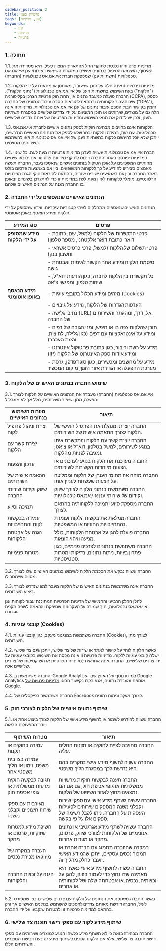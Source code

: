 ```yaml
---
sidebar_position: 2
title: פרטיות בענן
tags: [ענן, מדיניות]
keywords:
    - ענן
    - מדיניות
    - פרטיות
---
```



### 1. תחולה
1.1. מדיניות פרטיות זו נכנסת לתוקף החל מהתאריך המצוין לעיל, והיא מסדירה את האיסוף, השימוש והטיפול בנתונים אישיים במסגרת השימוש בשירותי ענן איי.אמ.אס טכנולוגיות (תשתיות ענן) שמספקת חברת איי.אמ.אס טכנולוגיות (החברה).

1.2. מדיניות פרטיות זו אינה חלה על תוכן שמעובד, מאוחסן או מתארח על ידי הלקוח ("הלקוח") בעת השימוש בתשתיות הענן של איי.אמ.אס טכנולוגיות ("נתוני הלקוח"). החברה פועלת כמעבד נתונים או, תחת חוק פרטיות הצרכן בקליפורניה (CCPA), כספק שירות עבור לקוחותיה ובהתאם להוראות הסכם עיבוד הנתונים של החברה ("DPA"), הזמין בקישור הבא: [הסכם עיבוד נתונים של ענן איי.אמ.אס טכנולוגיות](https://docs.cloud.ims-network.net/dpa). מדיניות זו אינה חלה גם על מוצרים, שירותים או תוכן המוצעים על ידי צדדים שלישיים במסגרת תשתיות הענן, ולכן יש לבדוק את תנאי השימוש ומדיניות הפרטיות של אותם צדדים שלישיים.

1.3. הלקוחות אינם מחויבים מבחינה חוקית לספק נתונים אישיים לחברת איי.אמ.אס טכנולוגיות. עם זאת, במידה והלקוח יבחר שלא לספק את הנתונים האישיים הנדרשים, ייתכן שלא יוכל להירשם כלקוח בתשתיות הענן של איי.אמ.אס טכנולוגיות ו/או להשתמש בשירותים מסוימים.

1.4. חברת איי.אמ.אס טכנולוגיות עשויה לעדכן מדיניות פרטיות זו מעת לעת. כל שינוי במדיניות יפורסם באתר החברה וייכנס לתוקף מיד עם פרסומו. אם יבוצעו שינויים מהותיים המשפיעים על אופן הטיפול בנתונים אישיים שנאספו בעבר, החברה תעשה מאמצים סבירים להודיע על כך ללקוחות המושפעים, בין אם באמצעות פרסום בולט באתר החברה ובין אם באמצעים ישירים אחרים, בהתאם להוראות חוקי הגנת הפרטיות הרלוונטיים. מומלץ ללקוחות לעיין מעת לעת במדיניות זו כדי להתעדכן בשינויים ובאופן בו החברה מגנה על הנתונים האישיים שלהם.

### 2. הנתונים האישיים שנאספים על ידי החברה
הנתונים האישיים שנאספים מתחלקים לשתי קטגוריות עיקריות: מידע שמסופק על ידי הלקוח ומידע הנאסף באופן אוטומטי.

| **סוג המידע**                      | **פרטים**                                                                                                                                               |
|------------------------------------|--------------------------------------------------------------------------------------------------------------------------------------------------------|
| **מידע שמסופק על ידי הלקוח**       | - פרטי התקשרות של הלקוח (למשל, שם, כתובת דואר, כתובת דואר אלקטרוני, מספר טלפון)  
|                                    | - פרטי תשלום של הלקוח (למשל, פרטי כרטיס אשראי וחשבון בנק)  
|                                    | - סיסמת הלקוח ומידע אחר הקשור לאימות ואבטחת גישה  
|                                    | - כל תקשורת בין הלקוח לחברה, כגון הודעות דוא"ל, שיחות טלפון, ומפגשי צ'אט |
| **מידע הנאסף באופן אוטומטי**       | - מזהים ומידע הכלול בקובצי עוגיות (Cookies)  
|                                    | - העדפות הגדרות של הלקוח, מידע על גיבויים  
|                                    | - נתיבי גלישה (URL) אל, דרך, ומהאתר והשירותים של החברה  
|                                    | - תוכן שהלקוח צפה בו או חיפש, זמני תגובה של דפים ומידע על אינטראקציות עם דפים (כגון גלילה, לחיצות, והזזת העכבר)  
|                                    | - מידע על רשת וחיבור, כגון כתובת פרוטוקול אינטרנט (IP) ומידע אודות ספק האינטרנט של הלקוח  
|                                    | - מידע על מחשבים ומכשירים, כגון סוג דפדפן, גרסת מערכת ההפעלה או הגדרת אזור הזמן; מיקום המכשיר |


### 3. שימוש החברה בנתונים האישיים של הלקוח

3.1. איי.אמ.אס טכנולוגיות (החברה) מעבדת את הנתונים האישיים של הלקוח לצורך הפעלה, מתן ושיפור השירותים, כולל אך לא מוגבל ל:

| **מטרות השימוש בנתונים האישיים**                      | **תיאור**                                                                                                                                               |
|------------------------------------|--------------------------------------------------------------------------------------------------------------------------------------------------------|
| יצירת וניהול פרופיל לקוח | החברה יוצרת ומנהלת את הפרופיל האישי של הלקוח לצורך התאמה אישית של השירותים. |
| יצירת קשר עם הלקוח | החברה יוצרת קשר עם הלקוח ומתקשרת איתו בנוגע לשירותים, למשל בטלפון, דוא"ל או צ'אט; ומגיבה לפניות מהלקוח. |
| עדכון והצעות | החברה מעדכנת את הלקוח בנוגע לעדכונים או הצעות מיוחדות הקשורות לשירותים. |
| התאמה אישית של השירותים | החברה מזהה את תחומי העניין של הלקוח וממליצה על הצעות שעשויות לעניין אותו. |
| שיווק וקידום שירותי החברה | החברה משתמשת בנתוני הלקוח לצורך שיווק וקידום של שירותי ענן איי.אמ.אס טכנולוגיות. |
| תמיכה וסיוע | החברה מספקת סיוע ותמיכה ללקוחותיה בהתאם לצורך. |
| עמידה בבקשות לקוח והתחייבויות | החברה ממלאת את בקשות הלקוח ועומדת בהתחייבויות החוזיות או המשפטיות. |
| הגנה על אבטחת הלקוחות | החברה פועלת להגן על אבטחת הלקוחות, כולל מניעה וזיהוי הונאות. |
| מטרות פנימיות | החברה משתמשת בנתונים לצרכים פנימיים, כגון פתרון בעיות, ניתוח נתונים, בדיקות ומטרות סטטיסטיות. |

3.2. החברה עשויה לבקש את הסכמת הלקוח לשימוש בנתונים האישיים שלו לצורך מסוים שיימסר לו.

3.3. החברה אינה משתמשת בנתונים האישיים של הלקוח מעבר למה שנדרש לצורך ביצוע השירותים.

להלן החלק הרביעי והחמישי של מדיניות הפרטיות המתוקנת עבור לקוחות ענן איי.אמ.אס טכנולוגיות, תוך שמירה על העקרונות שסיפקת והתאמה לשפה תקנית וברורה:

### 4. קובצי עוגיות (Cookies)

4.1. החברה משתמשת במנגנוני מעקב, כגון קובצי עוגיות (Cookies), לצורך מתן השירותים.

4.2. כאשר הלקוח לוחץ על קישור לאתר או שירות של צד שלישי, ייתכן שגם צד שלישי ישלח קובצי עוגיות ללקוח. מדיניות פרטיות זו אינה מכסה את השימוש בקובצי עוגיות על ידי צדדים שלישיים, והחברה אינה אחראית למדיניות הפרטיות או הפרקטיקות של צדדים שלישיים אלה.

4.3. החברה משתמשת ב-Google Analytics. למידע נוסף על האופן שבו Google Analytics אוספת ומעבדת נתונים, אנא בקרו בקישור הבא: [מדיניות פרטיות של Google](https://www.google.com/policies/privacy/partners/).

4.4. החברה משתמשת בפיקסלים של Facebook לצורך מעקב וניתוח נתונים.

### 5. שיתוף נתונים אישיים של הלקוח לצורכי חוק

5.1. החברה עשויה להידרש לשמור או לחשוף מידע אישי של הלקוח לצורך ביצוע אחת או יותר מהפעולות הבאות:

| **מטרות השיתוף**                      | **תיאור**                                                                                                                                               |
|------------------------------------|--------------------------------------------------------------------------------------------------------------------------------------------------------|
| עמידה בחוקים או תקנות | החברה מחויבת לציית לחוקים או תקנות החלים עליה. |
| עמידה בצו בית משפט, זימון או הליך משפטי אחר | החברה עשויה לחשוף מידע אישי במקרים בהם היא נדרשת לכך במסגרת הליך משפטי. |
| תגובה לבקשה חוקית מרשות ממשלתית או גופי אכיפת חוק | החברה תענה לבקשות חוקיות מרשויות ממשלתיות או גופי אכיפת חוק, גם אם הם נמצאים מחוץ לאזור השיפוט של הלקוח. |
| מעורבות עם ספקי שירות חיצוניים וקבלני משנה | החברה עשויה לשתף מידע אישי עם ספקי שירות וקבלני משנה המספקים שירותים לפעילות העסקית של החברה. ניתן לקבל רשימה של ספקים אלו על פי בקשה. |
| חשיפת מידע למטרות שיווקיות, פרסום או מחקר | החברה עשויה לשתף מידע אגרגטיבי או נתונים אנונימיים של הלקוחות לצורכי שיווק, פרסום, מחקר או מטרות אחרות. |
| העברה במקרה של מיזוג או מכירת נכסים | במקרה שהחברה תתמזג עם חברה אחרת או תמכור נכסים עסקיים, ייתכן שהמידע האישי יועבר כחלק מהליך זה. |
| הגנה על זכויות החברה והלקוחות | החברה עשויה לחשוף מידע אישי כאשר היא מאמינה שזה נחוץ כדי לעמוד בחוק, להגן על זכויותיה, נכסיה, או אבטחתה שלה ושל לקוחותיה או אחרים. |

5.2. כאשר החברה משתפת את הנתונים של הלקוח עם צדדים שלישיים כפי שמפורט לעיל, החברה דורשת מאותם צדדים להסכים להשתמש בנתונים האישיים אך ורק בהתאם למדיניות פרטיות זו ולמטרות שנקבעו על ידי החברה.

### 6. שיתוף מידע לקוח עם ספקי רישוי תוכנה צד שלישי

החברה מבהירה בזאת כי לא תשתף מידע כלשהו הנוגע למוצרים ושירותים עם ספקי רישוי תוכנה צד שלישי, אלא אם הלקוח הסכים לשיתוף מידע זה בעת רכישת המוצרים והשירותים הללו.
